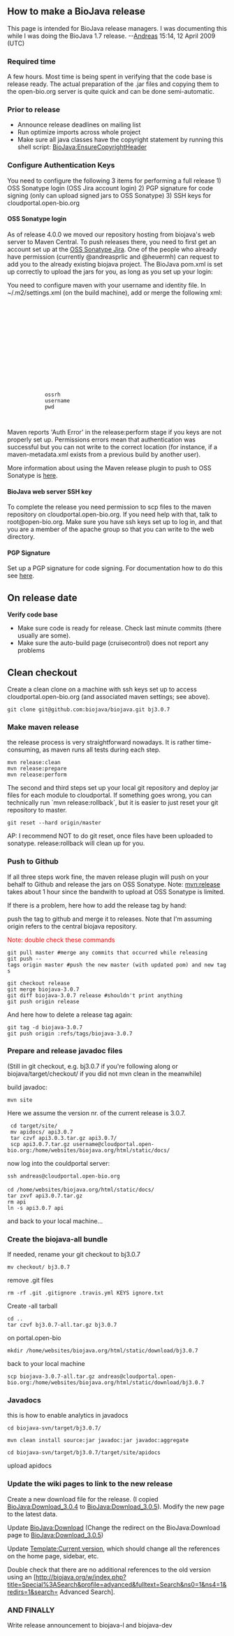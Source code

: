 ==How to make a BioJava release==

This page is intended for BioJava release managers. I was documenting this while I was doing the BioJava 1.7 release. --[[User:Andreas|Andreas]] 15:14, 12 April 2009 (UTC)

===Required time===
A few hours. Most time is being spent in verifying that the code base is release ready. The actual preparation of the .jar files and copying them to the open-bio.org server is quite quick and can be done semi-automatic.

===Prior to release===
* Announce release deadlines on mailing list
* Run optimize imports across whole project
* Make sure all java classes have the copyright statement by running this shell script: [[BioJava:EnsureCopyrightHeader]]

=== Configure Authentication Keys ===

You need to configure the following 3 items for performing a full release
1) OSS Sonatype login (OSS Jira account login)
2) PGP signature for code signing (only can upload signed jars to OSS Sonatype)
3) SSH keys for cloudportal.open-bio.org

==== OSS Sonatype login ====
As of release 4.0.0 we moved our repository hosting from biojava's web server to Maven Central. To push releases there, you need to first get an account set up at the [https://issues.sonatype.org OSS Sonatype Jira]. One of the people who already have permission (currently @andreasprlic and @heuermh) can request to add you to the already existing biojava project. The BioJava pom.xml is set up correctly to upload the jars for you, as long as you set up your login:

You need to configure maven with your username and identity file. In ~/.m2/settings.xml (on the build machine), add or merge the following xml:

 <settings xmlns="http://maven.apache.org/SETTINGS/1.0.0"
     xmlns:xsi="http://www.w3.org/2001/XMLSchema-instance"
     xsi:schemaLocation="http://maven.apache.org/SETTINGS/1.0.0
     http://maven.apache.org/xsd/settings-1.0.0.xsd">
     <localRepository/>
     <interactiveMode/>
     <usePluginRegistry/>
     <offline/>
     <pluginGroups/>
     <mirrors/>
     <proxies/>
     <profiles/>
     <activeProfiles/>
     <servers>
         <server>
             <id>ossrh</id>
             <username>username</username>
             <password>pwd</password>
         </server>
     </servers>
 </settings>

Maven reports 'Auth Error' in the release:perform stage if you keys are not properly set up. Permissions errors mean that authentication was successful but you can not write to the correct location (for instance, if a maven-metadata.xml exists from a previous build by another user).

More information about using the Maven release plugin to push to OSS Sonatype is [http://blog.sonatype.com/2013/09/simplified-releases-to-the-central-repository-with-nexus/#.VMsj7l7F-kc here].

==== BioJava web server SSH key ====
To complete the release you need permission to scp files to the maven repository on cloudportal.open-bio.org. If you need help with that, talk to root@open-bio.org. Make sure you have ssh keys set up to log in, and that you are a member of the apache group so that you can write to the web directory.

==== PGP Signature ====

Set up a PGP signature for code signing. For documentation how to do this see [https://www.gnupg.org/gph/en/manual/c14.html here].

==On release date==

'''Verify code base'''

* Make sure code is ready for release. Check last minute commits (there usually are some).
* Make sure the auto-build page (cruisecontrol) does not report any problems

== Clean checkout ==

Create a clean clone on a machine with ssh keys set up to access cloudportal.open-bio.org (and associated maven settings; see above).

 git clone git@github.com:biojava/biojava.git bj3.0.7


===Make maven release===

the release process is very straightforward nowadays. It is rather time-consuming, as maven runs all tests during each step. 

 mvn release:clean 
 mvn release:prepare 
 mvn release:perform

The second and third steps set up your local git repository and deploy jar files for each module to cloudportal. If something goes wrong, you can technically run `mvn release:rollback`, but it is easier to just reset your git repository to master.

 git reset --hard origin/master

AP: I recommend NOT to do git reset, once files have been uploaded to sonatype. release:rollback will clean up for you.

===Push to Github===

If all three steps work fine, the maven release plugin will push on your behalf to Github and release the jars on OSS Sonatype. Note: mvn:release takes about 1 hour since the bandwith to upload at OSS Sonatype is limited.


If there is a problem, here how to add the release tag by hand:

push the tag to github and merge it to releases. Note that I'm assuming origin refers to the central biojava repository.

<span style="color:red">Note: double check these commands</span>

 git pull master #merge any commits that occurred while releasing
 git push --tags origin master #push the new master (with updated pom) and new tags

 git checkout release
 git merge biojava-3.0.7
 git diff biojava-3.0.7 release #shouldn't print anything
 git push origin release


And here how to delete a release tag again:

 git tag -d biojava-3.0.7 
 git push origin :refs/tags/biojava-3.0.7

===Prepare and release javadoc files===
(Still in git checkout, e.g. bj3.0.7 if you're following along or biojava/target/checkout/ if you did not mvn clean in the meanwhile)

build javadoc:

 mvn site


Here we assume the version nr. of the current release is 3.0.7.
  cd target/site/
  mv apidocs/ api3.0.7
  tar czvf api3.0.3.tar.gz api3.0.7/
  scp api3.0.7.tar.gz username@cloudportal.open-bio.org:/home/websites/biojava.org/html/static/docs/

now log into the couldportal server:

 ssh andreas@cloudportal.open-bio.org
 
 cd /home/websites/biojava.org/html/static/docs/
 tar zxvf api3.0.7.tar.gz
 rm api
 ln -s api3.0.7 api

and back to your local machine...

=== Create the biojava-all bundle ===

If needed, rename your git checkout to bj3.0.7

 mv checkout/ bj3.0.7

remove .git files

 rm -rf .git .gitignore .travis.yml KEYS ignore.txt

Create -all tarball

 cd ..
 tar czvf bj3.0.7-all.tar.gz bj3.0.7
 
on portal.open-bio

 mkdir /home/websites/biojava.org/html/static/download/bj3.0.7

back to your local machine

 scp biojava-3.0.7-all.tar.gz andreas@cloudportal.open-bio.org:/home/websites/biojava.org/html/static/download/bj3.0.7

=== Javadocs ===

this is how to enable analytics in javadocs

 cd biojava-svn/target/bj3.0.7/

 mvn clean install source:jar javadoc:jar javadoc:aggregate

 cd biojava-svn/target/bj3.0.7/target/site/apidocs

upload apidocs

=== Update the wiki pages to link to the new release===

Create a new download file for the release. (I copied [[BioJava:Download_3.0.4]] to [[BioJava:Download_3.0.5]]). Modify the new page to the latest data.

Update [[BioJava:Download]] (Change the redirect on the BioJava:Download page to [[BioJava:Download_3.0.5]])

Update [[Template:Current version]], which should change all the references on the home page, sidebar, etc.

Double check that there are no additional references to the old version using an [http://biojava.org/w/index.php?title=Special%3ASearch&profile=advanced&fulltext=Search&ns0=1&ns4=1&redirs=1&search={{current version}} Advanced Search].

=== AND FINALLY ===

Write release announcement to biojava-l and biojava-dev